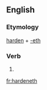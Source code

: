 ==English==

===Etymology===
[[harden]] + [[-eth]]

===Verb===
{{infl|en|verb form}}

# {{archaic third-person singular of|harden}}

[[fr:hardeneth]]